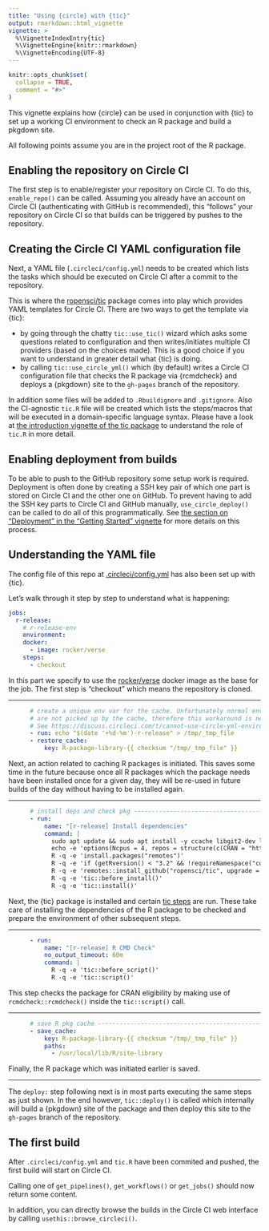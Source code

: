 ```yaml
---
title: "Using {circle} with {tic}"
output: rmarkdown::html_vignette
vignette: >
  %\VignetteIndexEntry{tic}
  %\VignetteEngine{knitr::rmarkdown}
  %\VignetteEncoding{UTF-8}
---
```


```r
knitr::opts_chunk$set(
  collapse = TRUE,
  comment = "#>"
)
```

This vignette explains how {circle} can be used in conjunction with {tic} to set up a working CI environment to check an R package and build a pkgdown site.

All following points assume you are in the project root of the R package.

## Enabling the repository on Circle CI

The first step is to enable/register your repository on Circle CI.
To do this, `enable_repo()` can be called.
Assuming you already have an account on Circle CI (authenticating with GitHub is recommended), this "follows" your repository on Circle CI so that builds can be triggered by pushes to the repository.

## Creating the Circle CI YAML configuration file

Next, a YAML file (`.circleci/config.yml`) needs to be created which lists the tasks which should be executed on Circle CI after a commit to the repository.

This is where the [ropensci/tic](https://github.com/ropensci/tic) package comes into play which provides YAML templates for Circle CI.
There are two ways to get the template via {tic}:

- by going through the chatty `tic::use_tic()` wizard which asks some questions related to configuration and then writes/initiates multiple CI providers (based on the choices made).
  This is a good choice if you want to understand in greater detail what {tic} is doing.
- by calling `tic::use_circle_yml()` which (by default) writes a Circle CI configuration file that checks the R package via {rcmdcheck} and deploys a {pkgdown} site to the `gh-pages` branch of the repository.

In addition some files will be added to `.Rbuildignore` and `.gitignore`.
Also the CI-agnostic `tic.R` file will be created which lists the steps/macros that will be executed in a domain-specific language syntax.
Please have a look at [the introduction vignette of the tic package](https://docs.ropensci.org/tic/articles/tic.html) to understand the role of `tic.R` in more detail.

## Enabling deployment from builds

To be able to push to the GitHub repository some setup work is required.
Deployment is often done by creating a SSH key pair of which one part is stored on Circle CI and the other one on GitHub.
To prevent having to add the SSH key parts to Circle CI and GitHub manually, `use_circle_deploy()` can be called to do all of this programmatically.
See [the section on "Deployment" in the "Getting Started" vignette](https://docs.ropensci.org/circle/articles/circle.html#deployment-1) for more details on this process.

## Understanding the YAML file

The config file of this repo at [.circleci/config.yml](https://github.com/ropensci/circle/blob/main/.circleci/config.yml) has also been set up with {tic}.

Let's walk through it step by step to understand what is happening:

```yml
jobs:
  r-release:
    # r-release-env
    environment:
    docker:
      - image: rocker/verse
    steps:
      - checkout
```

In this part we specify to use the [rocker/verse](https://hub.docker.com/r/rocker/verse) docker image as the base for the job.
The first step is "checkout" which means the repository is cloned.

---

```yml
      # create a unique env var for the cache. Unfortunately normal env vars
      # are not picked up by the cache, therefore this workaround is needed.
      # See https://discuss.circleci.com/t/cannot-use-circle-yml-environment-variables-in-cache-keys/10994/7
      - run: echo "$(date '+%d-%m')-r-release" > /tmp/_tmp_file
      - restore_cache:
          key: R-package-library-{{ checksum "/tmp/_tmp_file" }}
```

Next, an action related to caching R packages is initiated.
This saves some time in the future because once all R packages which the package needs have been installed once for a given day, they will be re-used in future builds of the day without having to be installed again.

---

```yml
      # install deps and check pkg ---------------------------------------------
      - run:
          name: "[r-release] Install dependencies"
          command: |
            sudo apt update && sudo apt install -y ccache libgit2-dev libharfbuzz-dev libfribidi-dev
            echo -e 'options(Ncpus = 4, repos = structure(c(CRAN = "https://cloud.r-project.org/")))' > $HOME/.Rprofile
            R -q -e 'install.packages("remotes")'
            R -q -e 'if (getRversion() < "3.2" && !requireNamespace("curl")) install.packages("curl")'
            R -q -e 'remotes::install_github("ropensci/tic", upgrade = "always"); print(tic::dsl_load()); tic::prepare_all_stages()'
            R -q -e 'tic::before_install()'
            R -q -e 'tic::install()'
```

Next, the {tic} package is installed and certain [tic steps](https://docs.ropensci.org/tic/articles/build-lifecycle.html) are run.
These take care of installing the dependencies of the R package to be checked and prepare the environment of other subsequent steps.

---

```yml
      - run:
          name: "[r-release] R CMD Check"
          no_output_timeout: 60m
          command: |
            R -q -e 'tic::before_script()'
            R -q -e 'tic::script()'
```

This step checks the package for CRAN eligibility by making use of `rcmdcheck::rcmdcheck()` inside the `tic::script()` call.

---

```yml
      # save R pkg cache -------------------------------------------------------
      - save_cache:
          key: R-package-library-{{ checksum "/tmp/_tmp_file" }}
          paths:
            - /usr/local/lib/R/site-library
```

Finally, the R package which was initiated earlier is saved.

---

The `deploy:` step following next is in most parts executing the same steps as just shown.
In the end however, `tic::deploy()` is called which internally will build a {pkgdown} site of the package and then deploy this site to the `gh-pages` branch of the repository.

## The first build

After `.circleci/config.yml` and `tic.R` have been commited and pushed, the first build will start on Circle CI.

Calling one of `get_pipelines()`, `get_workflows()` or `get_jobs()` should now return some content.

In addition, you can directly browse the builds in the Circle CI web interface by calling `usethis::browse_circleci()`.
